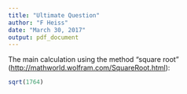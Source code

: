 ```yaml
---
title: "Ultimate Question"
author: "F Heiss"
date: "March 30, 2017"
output: pdf_document
---
```


The main calculation using the method "square root"
(<http://mathworld.wolfram.com/SquareRoot.html>):

```r
sqrt(1764)
```
